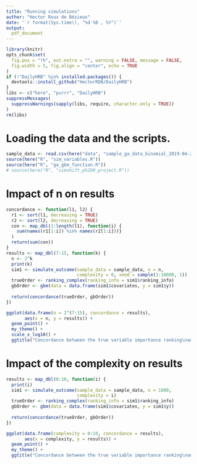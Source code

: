 ```yaml
---
title: "Running simulations"
author: "Hector Roux de Bézieux"
date: '`r format(Sys.time(), "%d %B , %Y")`'
output:
  pdf_document
---
```


```r
library(knitr)
opts_chunk$set(
  fig.pos = "!h", out.extra = "", warning = FALSE, message = FALSE,
  fig.width = 5, fig.align = "center", echo = TRUE
)
if (!"DailyHRB" %in% installed.packages()) {
  devtools::install_github("HectorRDB/DailyHRB")
}
libs <- c("here", "purrr", "DailyHRB")
suppressMessages(
  suppressWarnings(sapply(libs, require, character.only = TRUE))
)
rm(libs)
```

# Loading the data and the scripts.

```r
sample_data <- read.csv(here("data", "sample_ga_data_binomial_2019-04-26.csv"))
source(here("R", "sim_variables.R"))
source(here("R", "ga_gbm_function.R"))
# source(here("R", "vimshift_ph290_project.R"))
```

# Impact of n on results

```r
concordance <- function(l1, l2) {
  r1 <- sort(l1, decreasing = TRUE)
  r2 <- sort(l2, decreasing = TRUE)
  con <- map_dbl(1:length(l1), function(i) {
    sum(names(r1[1:i]) %in% names(r2[1:i]))}
  )
  return(sum(con))
}
results <- map_dbl(7:15, function(k) {
  n <- 2^k
  print(k)
  sim1 <- simulate_outcome(sample_data = sample_data, n = n, 
                           complexity = 0, seed = sample(1:10000, 1))
  trueOrder <- ranking_complex(ranking_info = sim1$ranking_info)
  gbOrder <- gbm(data = data.frame(sim1$covariates, y = sim1$y))
  
  return(concordance(trueOrder, gbOrder))
})

ggplot(data.frame(n = 2^(7:15), concordance = results),
       aes(x = n, y = results)) +
  geom_point() +
  my_theme() +
  scale_x_log10() +
  ggtitle("Concordance between the true variable importance ranking\nand the estimated ranling with other methods for various values of n")
```

# Impact of the complexity on results

```r
results <- map_dbl(0:10, function(i) {
  print(i)
  sim1 <- simulate_outcome(sample_data = sample_data, n = 1000, 
                           complexity = i)
  trueOrder <- ranking_complex(ranking_info = sim1$ranking_info)
  gbOrder <- gbm(data = data.frame(sim1$covariates, y = sim1$y))
  
  return(concordance(trueOrder, gbOrder))
})

ggplot(data.frame(complexity = 0:10, concordance = results),
       aes(x = complexity, y = results)) +
  geom_point() +
  my_theme() +
  ggtitle("Concordance between the true variable importance ranking\nand the estimated ranling with other methods for various values of complexity")
```

